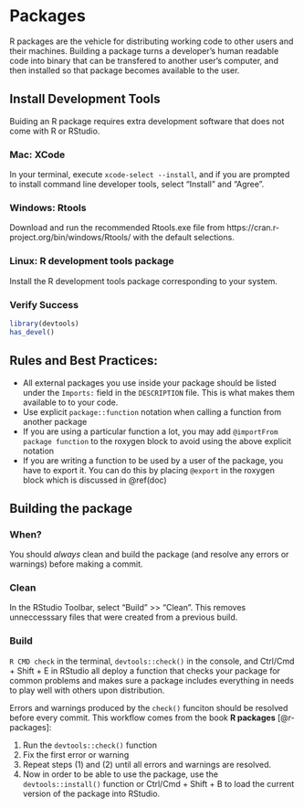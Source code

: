 # Packages {#pack}

R packages are the vehicle for distributing working code to other users and their machines. Building a package turns a developer's human readable code into binary that can be transfered to another user's computer, and then installed so that package becomes available to the user. 

## Install Development Tools

Buiding an R package requires extra development software that does not come with R or RStudio.

### Mac: XCode

In your terminal, execute `xcode-select --install`, and if you are prompted to install command line developer tools, select "Install" and "Agree".

### Windows: Rtools

Download and run the recommended Rtools<version-number>.exe file from https://cran.r-project.org/bin/windows/Rtools/ with the default selections.

### Linux: R development tools package

Install the R development tools package corresponding to your system.

### Verify Success
```r
library(devtools)
has_devel()
```
## Rules and Best Practices:

- All external packages you use inside your package should be listed under the `Imports:` field in the `DESCRIPTION` file. This is what makes them available to to your code.
- Use explicit `package::function` notation when calling a function from another package
- If you are using a particular function a lot, you may add `@importFrom package function` to the roxygen block to avoid using the above explicit notation
- If you are writing a function to be used by a user of the package, you have to export it. You can do this by placing `@export` in the roxygen block which is discussed in \@ref(doc)



## Building the package

### When?

You should *always* clean and build the package (and resolve any errors or warnings) before making a commit.

### Clean

In the RStudio Toolbar, select "Build" >> "Clean". This removes unneccesssary files that were created from a previous build.

### Build

`R CMD check` in the terminal, `devtools::check()` in the console, and Ctrl/Cmd + Shift + E in RStudio all deploy a function that checks your package for common problems and makes sure a package includes everything in needs to play well with others upon distribution.

Errors and warnings produced by the `check()` funciton should be resolved before every commit. This workflow comes from the book **R packages** [@r-packages]:

1. Run the `devtools::check()` function
2. Fix the first error or warning
3. Repeat steps (1) and (2) until all errors and warnings are resolved.
4. Now in order to be able to use the package, use the `devtools::install()` function or Ctrl/Cmd + Shift + B to load the current version of the package into RStudio.

